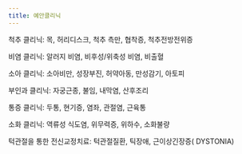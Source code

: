 ```yaml
---
title: 예안클리닉
---
```


척추 클리닉: 목, 허리디스크, 척추 측만, 협착증, 척추전방전위증

비염 클리닉: 알러지 비염, 비후성/위축성 비염, 비출혈

소아 클리닉: 소아비만, 성장부진, 허약아동, 만성감기, 아토피

부인과 클리닉: 자궁근종, 불임, 내막염, 산후조리

통증 클리닉: 두통, 현기증, 염좌, 관절염, 근육통

소화 클리닉: 역류성 식도염, 위무력증, 위하수, 소화불량

턱관절을 통한 전신교정치료: 턱관절질환, 틱장애, 근이상긴장증( DYSTONIA)
